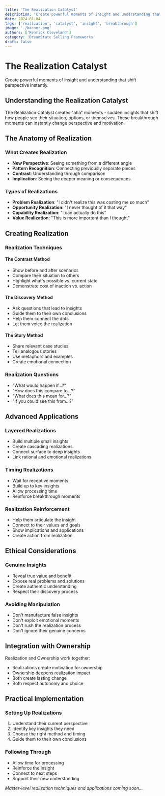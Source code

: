 ```yaml
---
title: 'The Realization Catalyst'
description: 'Create powerful moments of insight and understanding that shift perspective instantly.'
date: 2024-01-04
tags: ['realization', 'catalyst', 'insight', 'breakthrough']
image: './banner.png'
authors: ['Kenrick Cleveland']
category: 'DreamState Selling Frameworks'
draft: false
---
```


# The Realization Catalyst

Create powerful moments of insight and understanding that shift perspective instantly.

## Understanding the Realization Catalyst

The Realization Catalyst creates "aha" moments - sudden insights that shift how people see their situation, options, or themselves. These breakthrough moments can instantly change perspective and motivation.

## The Anatomy of Realization

### What Creates Realization
- **New Perspective**: Seeing something from a different angle
- **Pattern Recognition**: Connecting previously separate pieces
- **Contrast**: Understanding through comparison
- **Implication**: Seeing the deeper meaning or consequences

### Types of Realizations
- **Problem Realization**: "I didn't realize this was costing me so much"
- **Opportunity Realization**: "I never thought of it that way"
- **Capability Realization**: "I can actually do this"
- **Value Realization**: "This is more important than I thought"

## Creating Realization

### Realization Techniques

#### The Contrast Method
- Show before and after scenarios
- Compare their situation to others
- Highlight what's possible vs. current state
- Demonstrate cost of inaction vs. action

#### The Discovery Method
- Ask questions that lead to insights
- Guide them to their own conclusions
- Help them connect the dots
- Let them voice the realization

#### The Story Method
- Share relevant case studies
- Tell analogous stories
- Use metaphors and examples
- Create emotional connection

### Realization Questions
- "What would happen if...?"
- "How does this compare to...?"
- "What does this mean for...?"
- "If you could see this from...?"

## Advanced Applications

### Layered Realizations
- Build multiple small insights
- Create cascading realizations
- Connect surface to deep insights
- Link rational and emotional realizations

### Timing Realizations
- Wait for receptive moments
- Build up to key insights
- Allow processing time
- Reinforce breakthrough moments

### Realization Reinforcement
- Help them articulate the insight
- Connect to their values and goals
- Show implications and applications
- Create action from realization

## Ethical Considerations

### Genuine Insights
- Reveal true value and benefit
- Expose real problems and solutions
- Create authentic understanding
- Respect their discovery process

### Avoiding Manipulation
- Don't manufacture false insights
- Don't exploit emotional moments
- Don't rush the realization process
- Don't ignore their genuine concerns

## Integration with Ownership

Realization and Ownership work together:
- Realizations create motivation for ownership
- Ownership deepens realization impact
- Both create lasting change
- Both respect autonomy and choice

## Practical Implementation

### Setting Up Realizations
1. Understand their current perspective
2. Identify key insights they need
3. Choose the right method and timing
4. Guide them to their own conclusions

### Following Through
- Allow time for processing
- Reinforce the insight
- Connect to next steps
- Support their new understanding

*Master-level realization techniques and applications coming soon...*
